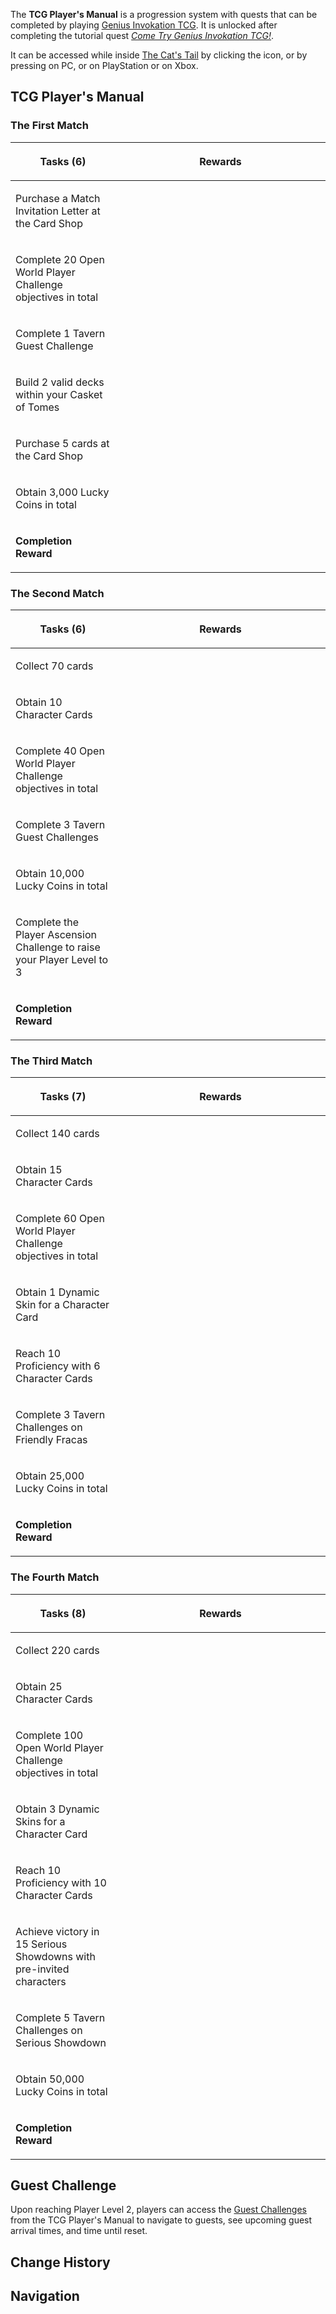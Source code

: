 {{Terminology Infobox
|image = Icon TCG Player's Manual.png
|type  = Progression
|type2 = Genius Invokation TCG Subsystems
}}
The '''TCG Player's Manual''' is a progression system with quests that can be completed by playing [[Genius Invokation TCG]]. It is unlocked after completing the tutorial quest ''[[Come Try Genius Invokation TCG!]]''.

It can be accessed while inside [[The Cat's Tail]] by clicking the icon, or by pressing {{Key|F6}} on PC, or {{Key|ps-l1|ps-x}} on PlayStation or {{Key|xb-lb|xb-a}} on Xbox.

==TCG Player's Manual==
===The First Match===
{| class="article-table" style="width: 100%"
!Tasks (6)
!style="width: 320px"|Rewards
|-
|Purchase a Match Invitation Letter at the Card Shop
|{{TCG Card|The Bestest Travel Companion!|1}}
|-
|Complete 20 Open World Player Challenge objectives in total
|{{Card|Lucky Coin|500}}
|-
|Complete 1 Tavern Guest Challenge
|{{Card|Lucky Coin|500}}
|-
|Build 2 valid decks within your Casket of Tomes
|{{Card|Lucky Coin|500}}
|-
|Purchase 5 cards at the Card Shop
|{{TCG Card|Mondstadt Hash Brown|1}}
|-
|Obtain 3,000 Lucky Coins in total
|{{TCG Card|Mondstadt Hash Brown|1}}
|-
|'''Completion Reward'''
|{{Card|Primogem|60}}{{Card|Lucky Coin|500}}{{Card|Blank Dynamic Card|1}}
|}

===The Second Match===
{| class="article-table" style="width: 100%"
!Tasks (6)
!style="width: 320px"|Rewards
|-
|Collect 70 cards
|{{TCG Card|Paimon|1}}
|-
|Obtain 10 Character Cards
|{{TCG Card|Toss-Up|1}}
|-
|Complete 40 Open World Player Challenge objectives in total
|{{Card|Lucky Coin|700}}
|-
|Complete 3 Tavern Guest Challenges
|{{Card|Lucky Coin|700}}
|-
|Obtain 10,000 Lucky Coins in total
|{{TCG Card|Toss-Up|1}}
|-
|Complete the Player Ascension Challenge to raise your Player Level to 3
|{{Card|Lucky Coin|700}}
|-
|'''Completion Reward'''
|{{Card|Primogem|60}}{{Card|Lucky Coin|1,000}}{{Card|Blank Dynamic Card|1}}
|}

===The Third Match===
{| class="article-table" style="width: 100%"
!Tasks (7)
!style="width: 320px"|Rewards
|-
|Collect 140 cards
|{{Card|Lucky Coin|1,000}}
|-
|Obtain 15 Character Cards
|{{Card|Lucky Coin|1,000}}
|-
|Complete 60 Open World Player Challenge objectives in total
|{{Card|Lucky Coin|1,000}}
|-
|Obtain 1 Dynamic Skin for a Character Card
|{{Card|Lucky Coin|1,000}}
|-
|Reach 10 Proficiency with 6 Character Cards
|{{Card|Lucky Coin|1,000}}
|-
|Complete 3 Tavern Challenges on Friendly Fracas
|{{Card|Lucky Coin|1,000}}
|-
|Obtain 25,000 Lucky Coins in total
|{{Card|Lucky Coin|1,000}}
|-
|'''Completion Reward'''
|{{Card|Primogem|60}}{{Card|Lucky Coin|1,500}}{{Card|Blank Dynamic Card|1}}
|}

===The Fourth Match===
{| class="article-table" style="width: 100%"
!Tasks (8)
!style="width: 320px"|Rewards
|-
|Collect 220 cards
|{{Card|Lucky Coin|1,000}}
|-
|Obtain 25 Character Cards
|{{Card|Lucky Coin|1,000}}
|-
|Complete 100 Open World Player Challenge objectives in total
|{{Card|Lucky Coin|1,000}}
|-
|Obtain 3 Dynamic Skins for a Character Card
|{{Card|Lucky Coin|1,000}}
|-
|Reach 10 Proficiency with 10 Character Cards
|{{Card|Lucky Coin|1,000}}
|-
|Achieve victory in 15 Serious Showdowns with pre-invited characters
|{{Card|Lucky Coin|1,000}}
|-
|Complete 5 Tavern Challenges on Serious Showdown
|{{Card|Lucky Coin|1,000}}
|-
|Obtain 50,000 Lucky Coins in total
|{{Card|Lucky Coin|1,000}}
|-
|'''Completion Reward'''
|{{Card|Primogem|60}}{{Card|Lucky Coin|2,000}}{{Card|Adept|1}}
|}

==Guest Challenge==
{{Description|'''Gameplay Details'''<br>Random guests will arrive at The Cat's Tail every week. Defeat them to obtain {{Color|help|[[Player EXP]] and [[Lucky Coin]]s}}.<br>As your Player Level increases, the difficulty of these duels will also increase, as will the corresponding rewards you can gain from them.<br><br>'''Rules'''<br>Each week, a maximum of 4 guests will visit The Cat's Tail. Any pre-existing guests will leave on the second week. Before your Player Level reaches 4, 1 guest will come every day. After your Player Level reaches 4, all 4 guests will arrive on Monday.}}
Upon reaching Player Level 2, players can access the [[Guest Challenge]]s from the TCG Player's Manual to navigate to guests, see upcoming guest arrival times, and time until reset.

==Change History==
{{Change History|3.3}}

==Navigation==
{{Game Systems Navbox}}